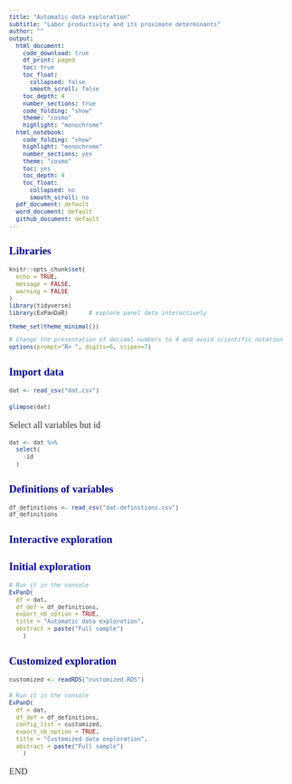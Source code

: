 ```yaml
---
title: "Automatic data exploration"
subtitle: "Labor productivity and its proximate determinants"
author: ""
output:
  html_document:
    code_download: true
    df_print: paged
    toc: true
    toc_float:
      collapsed: false
      smooth_scroll: false
    toc_depth: 4
    number_sections: true
    code_folding: "show"
    theme: "cosmo"
    highlight: "monochrome"
  html_notebook:
    code_folding: "show"
    highlight: "monochrome"
    number_sections: yes
    theme: "cosmo"
    toc: yes
    toc_depth: 4
    toc_float:
      collapsed: no
      smooth_scroll: no
  pdf_document: default
  word_document: default
  github_document: default
---
```


<style>
h1.title {font-size: 18pt; color: DarkBlue;} 
body, h1, h2, h3, h4 {font-family: "Palatino", serif;}
body {font-size: 12pt;}
/* Headers */
h1,h2,h3,h4,h5,h6{font-size: 14pt; color: #00008B;}
body {color: #333333;}
a, a:hover {color: #8B3A62;}
pre {font-size: 12px;}
</style>


# Libraries

```r
knitr::opts_chunk$set(
  echo = TRUE,
  message = FALSE,
  warning = FALSE
)
library(tidyverse)
library(ExPanDaR)      # explore panel data interactively  

theme_set(theme_minimal())

# Change the presentation of decimal numbers to 4 and avoid scientific notation
options(prompt="R> ", digits=6, scipen=7)
```


# Import data

```r
dat <- read_csv("dat.csv") 
```

```r
glimpse(dat)
```



Select all variables but id

```r
dat <- dat %>% 
  select(
    -id
  )
```


# Definitions of variables


```r
df_definitions <- read_csv("dat-definitions.csv") 
df_definitions 
```

# Interactive exploration

## Initial exploration

```r
# Run it in the console
ExPanD(
  df = dat,
  df_def = df_definitions,
  export_nb_option = TRUE,
  title = "Automatic data exploration",
  abstract = paste("Full sample")
    )
```



## Customized exploration

```r
customized <- readRDS("customized.RDS")
```



```r
# Run it in the console
ExPanD(
  df = dat,
  df_def = df_definitions,
  config_list = customized,
  export_nb_option = TRUE,
  title = "Customized data exploration",
  abstract = paste("Full sample")
    )
```




END




